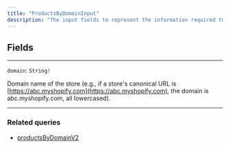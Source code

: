 ```yaml
---
title: "ProductsByDomainInput"
description: "The input fields to represent the information required to fetch products by a store's domain."
---
```


## Fields

---

`domain`: `String!`

Domain name of the store (e.g., if a store's canonical URL is [https://abc.myshopify.com](https://abc.myshopify.com), the domain is abc.myshopify.com, all lowercased).

---

### Related queries

* [productsByDomainV2](/reference/productsbydomainv2)